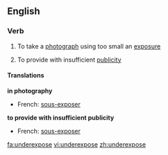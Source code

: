 ==English==

===Verb===
{{en-verb|underexpos|ing}}

#{{photography}} To take a [[photograph]] using too small an [[exposure]]
# To provide with insufficient [[publicity]]

====Translations====
'''in photography'''
*French: [[sous-exposer]]
'''to provide with insufficient publicity'''
*French: [[sous-exposer]]

[[fa:underexpose]]
[[vi:underexpose]]
[[zh:underexpose]]
